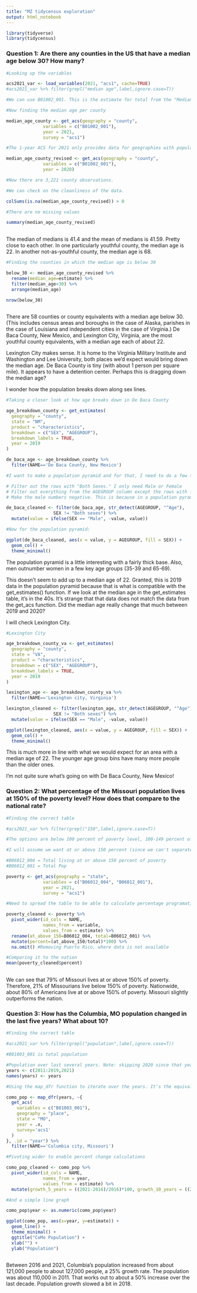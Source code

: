 ```yaml
---
title: "MZ tidycensus exploration"
output: html_notebook
---
```


```r
library(tidyverse)
library(tidycensus)
```

### Question 1: Are there any counties in the US that have a median age below 30? How many?

```r
#Looking up the variables

acs2021_var <- load_variables(2021, "acs1", cache=TRUE)
#acs2021_var %>% filter(grepl("median age",label,ignore.case=T))

#We can use B01002_001. This is the estimate for total from the "Median Age by Sex" table

```

```r
#Now finding the median age per county

median_age_county <- get_acs(geography = "county", 
              variables = c("B01002_001"), 
              year = 2021,
              survey = "acs1")

#The 1-year ACS for 2021 only provides data for geographies with populations of 65K or more. That's why it only returns 841 counties. The U.S. has more than 3.1K counties. To get all of the them, I will use the 5-year ACS from 2020.

median_age_county_revised <- get_acs(geography = "county", 
              variables = c("B01002_001"), 
              year = 2020)

#Now there are 3,221 county observations.

#We can check on the cleanliness of the data.

colSums(is.na(median_age_county_revised)) > 0 

#There are no missing values

summary(median_age_county_revised)
  
```

The median of medians is 41.4 and the mean of medians is 41.59. Pretty close to each other. In one particularly youthful county, the median age is 22. In another not-as-youthful county, the median age is 68. 

```r
#Finding the counties in which the median age is below 30

below_30 <- median_age_county_revised %>%
  rename(median_age=estimate) %>%
  filter(median_age<30) %>%
  arrange(median_age)

nrow(below_30)
  
```

There are 58 counties or county equivalents with a median age below 30. (This includes census areas and boroughs in the case of Alaska, parishes in the case of Louisiana and independent cities in the case of Virginia.) De Baca County, New Mexico, and Lexington City, Virginia, are the most youthful county equivalents, with a median age each of about 22.

Lexington City makes sense. It is home to the Virginia Military Institute and Washington and Lee University, both places we'd expect would bring down the median age. De Baca County is tiny (with about 1 person per square mile). It appears to have a detention center. Perhaps this is dragging down the median age?

I wonder how the population breaks down along sex lines. 

```r

#Taking a closer look at how age breaks down in De Baca County

age_breakdown_county <- get_estimates(
  geography = "county",
  state = "NM",
  product = "characteristics",
  breakdown = c("SEX", "AGEGROUP"),
  breakdown_labels = TRUE,
  year = 2019
) 

de_baca_age <- age_breakdown_county %>%
  filter(NAME=='De Baca County, New Mexico')

#I want to make a population pyramid and for that, I need to do a few things:

# Filter out the rows with "Both Sexes." I only need Male or Female
# Filter out everything from the AGEGROUP column except the rows with five year bands of ages (like Age 0 to 4, etc.)
# Make the male numbers negative. This is because in a population pyramid, we need male and female in line with each other along the horizontal axis. One of the sexes needs to be negative.

de_baca_cleaned <- filter(de_baca_age, str_detect(AGEGROUP, "^Age"), 
                  SEX != "Both sexes") %>%
  mutate(value = ifelse(SEX == "Male", -value, value))

```

```r
#Now for the population pyramid: 

ggplot(de_baca_cleaned, aes(x = value, y = AGEGROUP, fill = SEX)) + 
  geom_col() + 
  theme_minimal()
```

The population pyramid is a little interesting with a fairly thick base. Also, men outnumber women in a few key age groups (35-39 and 65-69). 

This doesn't seem to add up to a median age of 22. Granted, this is 2019 data in the population pyramid because that is what is compatible with the get_estimates() function. If we look at the median age in the get_estimates table, it's in the 40s. It's strange that that data does not match the data from the get_acs function. Did the median age really change that much between 2019 and 2020? 

I will check Lexington City.

```r

#Lexington City

age_breakdown_county_va <- get_estimates(
  geography = "county",
  state = "VA",
  product = "characteristics",
  breakdown = c("SEX", "AGEGROUP"),
  breakdown_labels = TRUE,
  year = 2019
) 

lexington_age <- age_breakdown_county_va %>%
  filter(NAME=='Lexington city, Virginia')

lexington_cleaned <- filter(lexington_age, str_detect(AGEGROUP, "^Age"), 
                  SEX != "Both sexes") %>%
  mutate(value = ifelse(SEX == "Male", -value, value))

ggplot(lexington_cleaned, aes(x = value, y = AGEGROUP, fill = SEX)) + 
  geom_col() +
  theme_minimal()


```

This is much more in line with what we would expect for an area with a median age of 22. The younger age group bins have many more people than the older ones.

I'm not quite sure what's going on with De Baca County, New Mexico! 


### Question 2: What percentage of the Missouri population lives at 150% of the poverty level? How does that compare to the national rate?

```r

#Finding the correct table

#acs2021_var %>% filter(grepl("150",label,ignore.case=T))

#The options are below 100 percent of poverty level, 100-149 percent of poverty and at or above 150 percent

#I will assume we want at or above 150 percent (since we can't separate just at 150% from this data)

#B06012_004 = Total living at or above 150 percent of poverty
#B06012_001 = Total Pop

poverty <- get_acs(geography = "state", 
              variables = c("B06012_004", "B06012_001"), 
              year = 2021,
              survey = "acs1")

#Need to spread the table to be able to calculate percentage programatically

poverty_cleaned <- poverty %>% 
  pivot_wider(id_cols = NAME,
              names_from = variable,
              values_from = estimate) %>%
  rename(at_above_150=B06012_004, total=B06012_001) %>%
  mutate(percent=(at_above_150/total)*100) %>%
  na.omit() #Removing Puerto Rico, where data is not available

#Comparing it to the nation
mean(poverty_cleaned$percent)
	
```

We can see that 79% of Missouri lives at or above 150% of poverty. Therefore, 21% of Missourians live below 150% of poverty. Nationwide, about 80% of Americans live at or above 150% of poverty. Missouri slightly outperforms the nation. 


### Question 3: How has the Columbia, MO population changed in the last five years? What about 10? 

```r

#Finding the correct table

#acs2021_var %>% filter(grepl("population",label,ignore.case=T))

#B01003_001 is total population

#Population over last several years. Note: skipping 2020 since that year of data isn't available 
years <- c(2011:2019,2021)
names(years) <- years

#Using the map_dfr function to iterate over the years. It's the equivalent of running the part below in the curly brackets several times: for 2011 and then 2012 and 2013, etc. 

como_pop <- map_dfr(years, ~{
  get_acs(
    variables = c("B01003_001"),
    geography = "place",
    state = "MO",
    year = .x,
    survey='acs1'
  )
}, .id = "year") %>%
  filter(NAME=='Columbia city, Missouri')

#Pivoting wider to enable percent change calculations 

como_pop_cleaned <- como_pop %>%
  pivot_wider(id_cols = NAME,
              names_from = year,
              values_from = estimate) %>%
  mutate(growth_5_years = ((2021-2016)/2016)*100, growth_10_years = ((2021-2011)/2011)*100)

```

```r
#And a simple line graph

como_pop$year <- as.numeric(como_pop$year)

ggplot(como_pop, aes(x=year, y=estimate)) +
  geom_line() + 
  theme_minimal() +
  ggtitle("CoMo Population") +
  xlab("") + 
  ylab("Population")
  

```
Between 2016 and 2021, Columbia's population increased from about 121,000 people to about 127,000 people, a 25% growth rate. The population was about 110,000 in 2011. That works out to about a 50% increase over the last decade. Population growth slowed a bit in 2018. 

